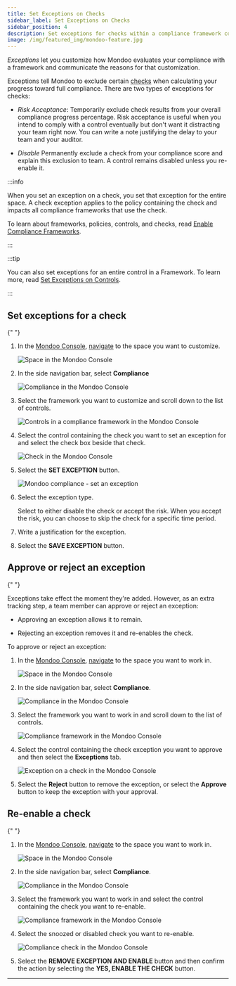 ```yaml
---
title: Set Exceptions on Checks
sidebar_label: Set Exceptions on Checks
sidebar_position: 4
description: Set exceptions for checks within a compliance framework control to customize how Mondoo evaluates your compliance with that framework
image: /img/featured_img/mondoo-feature.jpg
---
```


_Exceptions_ let you customize how Mondoo evaluates your compliance with a framework and communicate the reasons for that customization.

Exceptions tell Mondoo to exclude certain [checks](/platform/compliance/monitor/frameworks/) when calculating your progress toward full compliance. There are two types of exceptions for checks:

- _Risk Acceptance_: Temporarily exclude check results from your overall compliance progress percentage. Risk acceptance is useful when you intend to comply with a control eventually but don't want it distracting your team right now. You can write a note justifying the delay to your team and your auditor.

- _Disable_ Permanently exclude a check from your compliance score and explain this exclusion to team. A control remains disabled unless you re-enable it.

:::info

When you set an exception on a check, you set that exception for the entire space. A check exception applies to the policy containing the check and impacts all compliance frameworks that use the check.

To learn about frameworks, policies, controls, and checks, read [Enable Compliance Frameworks](/platform/compliance/monitor/frameworks/).

:::

:::tip

You can also set exceptions for an entire control in a Framework. To learn more, read [Set Exceptions on Controls](/platform/compliance/customize/exceptions/).

:::

## Set exceptions for a check


<Partial />{" "}

1. In the [Mondoo Console](https://console.mondoo.com), [navigate](/platform/start/navigate/) to the space you want to customize.

   ![Space in the Mondoo Console](/img/platform/security/dashboard.png)

2. In the side navigation bar, select **Compliance**

   ![Compliance in the Mondoo Console](/img/platform/compliance/home.png)

3. Select the framework you want to customize and scroll down to the list of controls.

   ![Controls in a compliance framework in the Mondoo Console](/img/platform/compliance/controls.png)

4. Select the control containing the check you want to set an exception for and select the check box beside that check.

   ![Check in the Mondoo Console](/img/platform/compliance/select-check.png)

5. Select the **SET EXCEPTION** button.

   ![Mondoo compliance - set an exception](/img/platform/compliance/set-exception-check.png)

6. Select the exception type.

   Select to either disable the check or accept the risk. When you accept the risk, you can choose to skip the check for a specific time period.

7. Write a justification for the exception.

8. Select the **SAVE EXCEPTION** button.

## Approve or reject an exception

<Partial />{" "}

Exceptions take effect the moment they're added. However, as an extra tracking step, a team member can approve or reject an exception:

- Approving an exception allows it to remain.

- Rejecting an exception removes it and re-enables the check.

To approve or reject an exception:

1. In the [Mondoo Console](https://console.mondoo.com), [navigate](/platform/start/navigate/) to the space you want to work in.

   ![Space in the Mondoo Console](/img/platform/security/dashboard.png)

2. In the side navigation bar, select **Compliance**.

   ![Compliance in the Mondoo Console](/img/platform/compliance/home.png)

3. Select the framework you want to work in and scroll down to the list of controls.

   ![Compliance framework in the Mondoo Console](/img/platform/compliance/controls.png)

4. Select the control containing the check exception you want to approve and then select the **Exceptions** tab.

   ![Exception on a check in the Mondoo Console](/img/platform/compliance/exception-on-check.png)

6. Select the **Reject** button to remove the exception, or select the **Approve** button to keep the exception with your approval.

## Re-enable a check

<Partial />{" "}

1. In the [Mondoo Console](https://console.mondoo.com), [navigate](/platform/start/navigate/) to the space you want to work in.

   ![Space in the Mondoo Console](/img/platform/security/dashboard.png)

2. In the side navigation bar, select **Compliance**.

   ![Compliance in the Mondoo Console](/img/platform/compliance/home.png)

3. Select the framework you want to work in and select the control containing the check you want to re-enable.

   ![Compliance framework in the Mondoo Console](/img/platform/compliance/checks-with-exception.png)

5. Select the snoozed or disabled check you want to re-enable.

   ![Compliance check in the Mondoo Console](/img/platform/compliance/re-enable-check.png)

6. Select the **REMOVE EXCEPTION AND ENABLE** button and then confirm the action by selecting the **YES, ENABLE THE CHECK** button.

---
